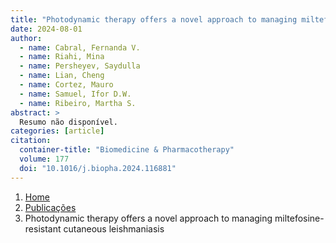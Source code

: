 ```yaml
---
title: "Photodynamic therapy offers a novel approach to managing miltefosine-resistant cutaneous leishmaniasis"
date: 2024-08-01
author:
  - name: Cabral, Fernanda V.
  - name: Riahi, Mina
  - name: Persheyev, Saydulla
  - name: Lian, Cheng
  - name: Cortez, Mauro
  - name: Samuel, Ifor D.W.
  - name: Ribeiro, Martha S.
abstract: > 
  Resumo não disponível.
categories: [article]
citation: 
  container-title: "Biomedicine & Pharmacotherapy"
  volume: 177
  doi: "10.1016/j.biopha.2024.116881"
---
```


```{=html}
<nav aria-label="breadcrumb">
  <ol class="breadcrumb">
    <li class="breadcrumb-item"><a href="../../index.html">Home</a></li>
    <li class="breadcrumb-item"><a href="../index.html">Publicações</a></li>
    <li class="breadcrumb-item active" aria-current="page">Photodynamic therapy offers a novel approach to managing miltefosine-resistant cutaneous leishmaniasis</li>
  </ol>
</nav>
```
